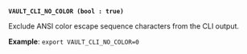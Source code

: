 <a id="global-cli_no_color" />

**`VAULT_CLI_NO_COLOR (bool : true)`**

Exclude ANSI color escape sequence characters from the CLI output.

**Example**: `export VAULT_CLI_NO_COLOR=0`


